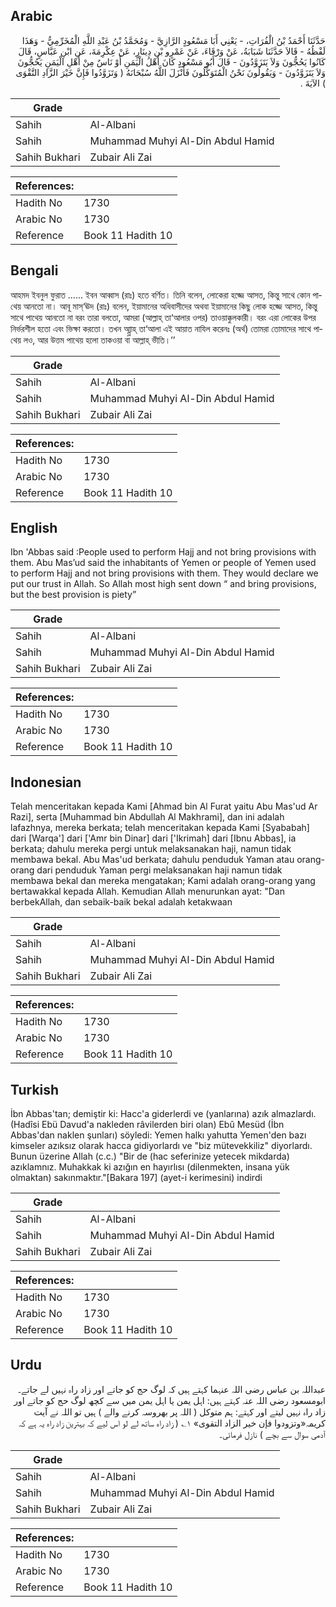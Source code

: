 ## Arabic


<div dir="rtl" lang="ar" style={{fontSize:'larger',backgroundColor:'#f8f9fa',padding:20}}>
حَدَّثَنَا أَحْمَدُ بْنُ الْفُرَاتِ، - يَعْنِي أَبَا مَسْعُودٍ الرَّازِيَّ - وَمُحَمَّدُ بْنُ عَبْدِ اللَّهِ الْمُخَرِّمِيُّ - وَهَذَا لَفْظُهُ - قَالاَ حَدَّثَنَا شَبَابَةُ، عَنْ وَرْقَاءَ، عَنْ عَمْرِو بْنِ دِينَارٍ، عَنْ عِكْرِمَةَ، عَنِ ابْنِ عَبَّاسٍ، قَالَ كَانُوا يَحُجُّونَ وَلاَ يَتَزَوَّدُونَ - قَالَ أَبُو مَسْعُودٍ كَانَ أَهْلُ الْيَمَنِ أَوْ نَاسٌ مِنْ أَهْلِ الْيَمَنِ يَحُجُّونَ وَلاَ يَتَزَوَّدُونَ - وَيَقُولُونَ نَحْنُ الْمُتَوَكِّلُونَ فَأَنْزَلَ اللَّهُ سُبْحَانَهُ ‏(‏ وَتَزَوَّدُوا فَإِنَّ خَيْرَ الزَّادِ التَّقْوَى ‏)‏ الآيَةَ ‏.‏
</div>
<div style={{backgroundColor:'#f8f9fa',padding:20, marginBottom: 10}}><table> <thead> <tr> <th>Grade</th> <th></th> </tr> </thead> <tbody> <tr><td>Sahih</td><td>Al-Albani</td></tr><tr><td>Sahih</td><td>Muhammad Muhyi Al-Din Abdul Hamid</td></tr><tr><td>Sahih Bukhari</td><td>Zubair Ali Zai</td></tr></tbody></table><table> <thead> <tr> <th>References:</th> <th></th> </tr> </thead> <tbody><tr><td>Hadith No</td><td>1730</td></tr><tr><td>Arabic No</td><td>1730</td></tr><tr><td>Reference</td><td>Book 11 Hadith 10</td></tr></tbody></table></div>

## Bengali


<div dir="ltr" lang="bn" style={{fontSize:'larger',backgroundColor:'#f8f9fa',padding:20}}>
আহমদ ইবনুল ফুরাত ...... ইবন আব্বাস (রাঃ) হতে বর্ণিত। তিনি বলেন, লোকেরা হজ্জে আসত, কিন্তু সাথে কোন পাথেয় আনতো না। আবূ মাস্‘ঊদ (রাঃ) বলেন, ইয়ামানের অধিবাসীদের অথবা ইয়ামানের কিছু লোক হজ্জে আসত, কিন্তু সাথে পাথেয় আনতো না বরং তারা বলতো, আমরা (আল্লাহ্ তা‘আলার ওপর) তাওয়াক্কুলকারী। বরং এরা লোকের উপর নির্ভরশীল হতো এবং ভিক্ষা করতো। তখন আ্ল্লাহ্ তা‘আলা এই আয়াত নাযিল করেনঃ (অর্থ) তোমরা তোমাদের সাথে পাথেয় লও, আর উত্তম পাথেয় হলো তাকওয়া বা আল্লাহ্ ভীতি।’’
</div>
<div style={{backgroundColor:'#f8f9fa',padding:20, marginBottom: 10}}><table> <thead> <tr> <th>Grade</th> <th></th> </tr> </thead> <tbody> <tr><td>Sahih</td><td>Al-Albani</td></tr><tr><td>Sahih</td><td>Muhammad Muhyi Al-Din Abdul Hamid</td></tr><tr><td>Sahih Bukhari</td><td>Zubair Ali Zai</td></tr></tbody></table><table> <thead> <tr> <th>References:</th> <th></th> </tr> </thead> <tbody><tr><td>Hadith No</td><td>1730</td></tr><tr><td>Arabic No</td><td>1730</td></tr><tr><td>Reference</td><td>Book 11 Hadith 10</td></tr></tbody></table></div>

## English


<div dir="ltr" lang="en" style={{fontSize:'larger',backgroundColor:'#f8f9fa',padding:20}}>
Ibn 'Abbas said :People used to perform Hajj and not bring provisions with them. Abu Mas’ud said the inhabitants of Yemen or people of Yemen used to perform Hajj and not bring provisions with them. They would declare we put our trust in Allah. So Allah most high sent down “ and bring provisions, but the best provision is piety”
</div>
<div style={{backgroundColor:'#f8f9fa',padding:20, marginBottom: 10}}><table> <thead> <tr> <th>Grade</th> <th></th> </tr> </thead> <tbody> <tr><td>Sahih</td><td>Al-Albani</td></tr><tr><td>Sahih</td><td>Muhammad Muhyi Al-Din Abdul Hamid</td></tr><tr><td>Sahih Bukhari</td><td>Zubair Ali Zai</td></tr></tbody></table><table> <thead> <tr> <th>References:</th> <th></th> </tr> </thead> <tbody><tr><td>Hadith No</td><td>1730</td></tr><tr><td>Arabic No</td><td>1730</td></tr><tr><td>Reference</td><td>Book 11 Hadith 10</td></tr></tbody></table></div>

## Indonesian


<div dir="ltr" lang="id" style={{fontSize:'larger',backgroundColor:'#f8f9fa',padding:20}}>
Telah menceritakan kepada Kami [Ahmad bin Al Furat yaitu Abu Mas'ud Ar Razi], serta [Muhammad bin Abdullah Al Makhrami], dan ini adalah lafazhnya, mereka berkata; telah menceritakan kepada Kami [Syababah] dari [Warqa'] dari ['Amr bin Dinar] dari ['Ikrimah] dari [Ibnu Abbas], ia berkata; dahulu mereka pergi untuk melaksanakan haji, namun tidak membawa bekal. Abu Mas'ud berkata; dahulu penduduk Yaman atau orang-orang dari penduduk Yaman pergi melaksanakan haji namun tidak membawa bekal dan mereka mengatakan; Kami adalah orang-orang yang bertawakkal kepada Allah. Kemudian Allah menurunkan ayat: "Dan berbekAllah, dan sebaik-baik bekal adalah ketakwaan
</div>
<div style={{backgroundColor:'#f8f9fa',padding:20, marginBottom: 10}}><table> <thead> <tr> <th>Grade</th> <th></th> </tr> </thead> <tbody> <tr><td>Sahih</td><td>Al-Albani</td></tr><tr><td>Sahih</td><td>Muhammad Muhyi Al-Din Abdul Hamid</td></tr><tr><td>Sahih Bukhari</td><td>Zubair Ali Zai</td></tr></tbody></table><table> <thead> <tr> <th>References:</th> <th></th> </tr> </thead> <tbody><tr><td>Hadith No</td><td>1730</td></tr><tr><td>Arabic No</td><td>1730</td></tr><tr><td>Reference</td><td>Book 11 Hadith 10</td></tr></tbody></table></div>

## Turkish


<div dir="ltr" lang="tr" style={{fontSize:'larger',backgroundColor:'#f8f9fa',padding:20}}>
İbn Abbas'tan; demiştir ki: Hacc'a giderlerdi ve (yanlarına) azık almazlardı. (Hadîsi Ebü Davud'a nakleden râvilerden biri olan) Ebû Mesüd (İbn Abbas'dan naklen şunları) söyledi: Yemen halkı yahutta Yemen'den bazı kimseler azıksız olarak hacca gidiyorlardı ve "biz mütevekkiliz" diyorlardı. Bunun üzerine Allah (c.c.) "Bir de (hac seferinize yetecek mikdarda) azıklamnız. Muhakkak ki azığın en hayırlısı (dilenmekten, insana yük olmaktan) sakınmaktır."[Bakara 197] (ayet-i kerimesini) indirdi
</div>
<div style={{backgroundColor:'#f8f9fa',padding:20, marginBottom: 10}}><table> <thead> <tr> <th>Grade</th> <th></th> </tr> </thead> <tbody> <tr><td>Sahih</td><td>Al-Albani</td></tr><tr><td>Sahih</td><td>Muhammad Muhyi Al-Din Abdul Hamid</td></tr><tr><td>Sahih Bukhari</td><td>Zubair Ali Zai</td></tr></tbody></table><table> <thead> <tr> <th>References:</th> <th></th> </tr> </thead> <tbody><tr><td>Hadith No</td><td>1730</td></tr><tr><td>Arabic No</td><td>1730</td></tr><tr><td>Reference</td><td>Book 11 Hadith 10</td></tr></tbody></table></div>

## Urdu


<div dir="rtl" lang="ur" style={{fontSize:'larger',backgroundColor:'#f8f9fa',padding:20}}>
عبداللہ بن عباس رضی اللہ عنہما کہتے ہیں کہ لوگ حج کو جاتے اور زاد راہ نہیں لے جاتے۔ ابومسعود رضی اللہ عنہ کہتے ہیں: اہل یمن یا اہل یمن میں سے کچھ لوگ حج کو جاتے اور زاد راہ نہیں لیتے اور کہتے: ہم متوکل ( اللہ پر بھروسہ کرنے والے ) ہیں تو اللہ نے آیت کریمہ«وتزودوا فإن خير الزاد التقوى» ۱؎ ( زاد راہ ساتھ لے لو اس لیے کہ بہترین زاد راہ یہ ہے کہ آدمی سوال سے بچے ) نازل فرمائی۔
</div>
<div style={{backgroundColor:'#f8f9fa',padding:20, marginBottom: 10}}><table> <thead> <tr> <th>Grade</th> <th></th> </tr> </thead> <tbody> <tr><td>Sahih</td><td>Al-Albani</td></tr><tr><td>Sahih</td><td>Muhammad Muhyi Al-Din Abdul Hamid</td></tr><tr><td>Sahih Bukhari</td><td>Zubair Ali Zai</td></tr></tbody></table><table> <thead> <tr> <th>References:</th> <th></th> </tr> </thead> <tbody><tr><td>Hadith No</td><td>1730</td></tr><tr><td>Arabic No</td><td>1730</td></tr><tr><td>Reference</td><td>Book 11 Hadith 10</td></tr></tbody></table></div>